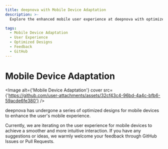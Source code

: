 ```yaml
---
title: deepnova with Mobile Device Adaptation
description: >-
  Explore the enhanced mobile user experience at deepnova with optimized designs for smoother interactions. Share your feedback on GitHub!

tags:
  - Mobile Device Adaptation
  - User Experience
  - Optimized Designs
  - Feedback
  - GitHub
---
```


# Mobile Device Adaptation

<Image alt={'Mobile Device Adaptation'} cover src={'https://github.com/user-attachments/assets/32cf43c4-96bd-4a4c-bfb6-59acde6fe380'} />

deepnova has undergone a series of optimized designs for mobile devices to enhance the user's mobile experience.

Currently, we are iterating on the user experience for mobile devices to achieve a smoother and more intuitive interaction. If you have any suggestions or ideas, we warmly welcome your feedback through GitHub Issues or Pull Requests.

